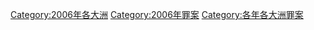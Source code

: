 
[[Category:2006年各大洲|Category:2006年各大洲]]
[[Category:2006年罪案|Category:2006年罪案]]
[[Category:各年各大洲罪案|Category:各年各大洲罪案]]